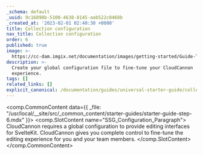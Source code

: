 ```yaml
---
_schema: default
_uuid: 9c16898b-5100-4638-8145-aab522c8468b
_created_at: '2023-02-01 02:40:30 +0000'
title: Collection configuration
nav_title: Collection configuration
order: 6
published: true
image: >-
  https://cc-dam.imgix.net/documentation/images/getting-started/Guide-Thumbnails/CloudCannon-Getting-Started-Thumbnail-SvelteKit.png
description: >-
  Create your global configuration file to fine-tune your CloudCannon
  experience.
tags: []
related_links: []
explicit_canonical: /documentation/guides/universal-starter-guide/collection-configuration/
---
```

<comp.CommonContent data={{ _file: "/usr/local/__site/src/_common_content/starter-guides/starter-guide-step-6.mdx" }}>
  <comp.SlotContent name="SSG_Configuration_Paragraph">
    CloudCannon requires a global configuration to provide editing interfaces for SvelteKit. CloudCannon gives you complete control to fine-tune the editing experience for you and your team members.
  </comp.SlotContent>
</comp.CommonContent>